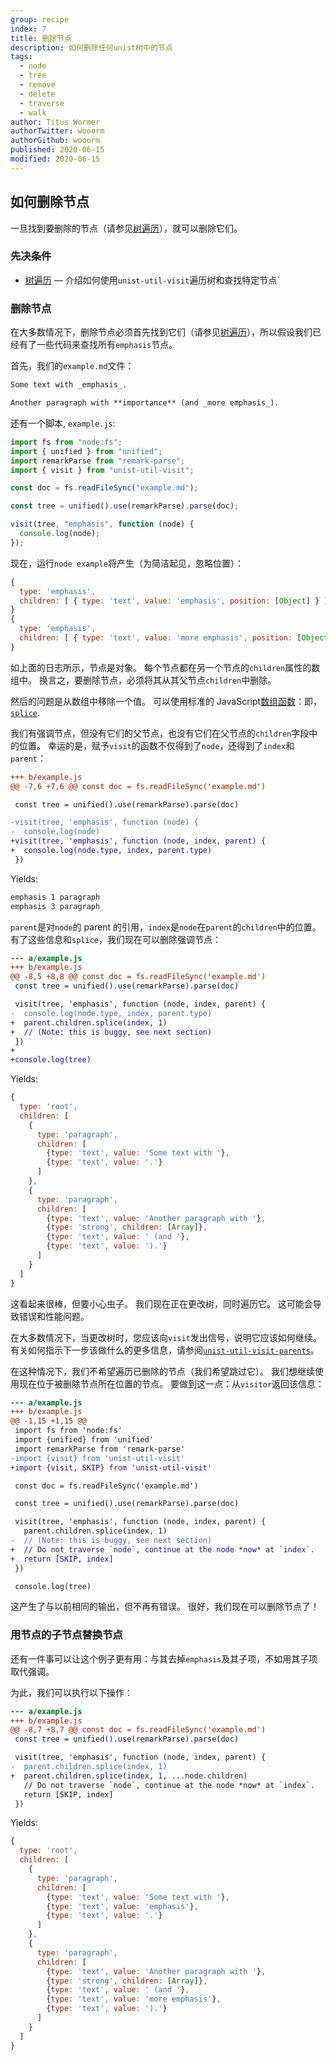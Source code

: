 ```yaml
---
group: recipe
index: 7
title: 删除节点
description: 如何删除任何unist树中的节点
tags:
  - node
  - tree
  - remove
  - delete
  - traverse
  - walk
author: Titus Wormer
authorTwitter: wooorm
authorGithub: wooorm
published: 2020-06-15
modified: 2020-06-15
---
```


## 如何删除节点

一旦找到要删除的节点（请参见[树遍历][tree-traversal]），就可以删除它们。

### 先决条件

- [树遍历][tree-traversal]
  — 介绍如何使用`unist-util-visit`遍历树和查找特定节点`

### 删除节点

在大多数情况下，删除节点必须首先找到它们（请参见[树遍历][tree-traversal]），所以假设我们已经有了一些代码来查找所有`emphasis`节点。

首先，我们的`example.md`文件：

```markdown
Some text with _emphasis_.

Another paragraph with **importance** (and _more emphasis_).
```

还有一个脚本, `example.js`:

```js
import fs from "node:fs";
import { unified } from "unified";
import remarkParse from "remark-parse";
import { visit } from "unist-util-visit";

const doc = fs.readFileSync("example.md");

const tree = unified().use(remarkParse).parse(doc);

visit(tree, "emphasis", function (node) {
  console.log(node);
});
```

现在，运行`node example`将产生（为简洁起见，忽略位置）：

```js
{
  type: 'emphasis',
  children: [ { type: 'text', value: 'emphasis', position: [Object] } ]
}
{
  type: 'emphasis',
  children: [ { type: 'text', value: 'more emphasis', position: [Object] } ]
}
```

如上面的日志所示，节点是对象。
每个节点都在另一个节点的`children`属性的数组中。
换言之，要删除节点，必须将其从其父节点`children`中删除。

然后的问题是从数组中移除一个值。
可以使用标准的 JavaScript[数组函数][array]：即，[`splice`][splice].

我们有强调节点，但没有它们的父节点，也没有它们在父节点的`children`字段中的位置。
幸运的是，赋予`visit`的函数不仅得到了`node`，还得到了`index`和`parent`：

```diff
+++ b/example.js
@@ -7,6 +7,6 @@ const doc = fs.readFileSync('example.md')

 const tree = unified().use(remarkParse).parse(doc)

-visit(tree, 'emphasis', function (node) {
-  console.log(node)
+visit(tree, 'emphasis', function (node, index, parent) {
+  console.log(node.type, index, parent.type)
 })
```

Yields:

```txt
emphasis 1 paragraph
emphasis 3 paragraph
```

`parent`是对`node`的 parent 的引用，`index`是`node`在`parent`的`children`中的位置。
有了这些信息和`splice`，我们现在可以删除强调节点：

```diff
--- a/example.js
+++ b/example.js
@@ -8,5 +8,8 @@ const doc = fs.readFileSync('example.md')
 const tree = unified().use(remarkParse).parse(doc)

 visit(tree, 'emphasis', function (node, index, parent) {
-  console.log(node.type, index, parent.type)
+  parent.children.splice(index, 1)
+  // (Note: this is buggy, see next section)
 })
+
+console.log(tree)
```

Yields:

```js
{
  type: 'root',
  children: [
    {
      type: 'paragraph',
      children: [
        {type: 'text', value: 'Some text with '},
        {type: 'text', value: '.'}
      ]
    },
    {
      type: 'paragraph',
      children: [
        {type: 'text', value: 'Another paragraph with '},
        {type: 'strong', children: [Array]},
        {type: 'text', value: ' (and '},
        {type: 'text', value: ').'}
      ]
    }
  ]
}
```

这看起来很棒，但要小心虫子。
我们现在正在更改树，同时遍历它。
这可能会导致错误和性能问题。

在大多数情况下，当更改树时，您应该向`visit`发出信号，说明它应该如何继续。
有关如何指示下一步该做什么的更多信息，请参阅[`unist-util-visit-parents`][visit-parents]。

在这种情况下，我们不希望遍历已删除的节点（我们希望跳过它）。
我们想继续使用现在位于被删除节点所在位置的节点。
要做到这一点：从`visitor`返回该信息：

```diff
--- a/example.js
+++ b/example.js
@@ -1,15 +1,15 @@
 import fs from 'node:fs'
 import {unified} from 'unified'
 import remarkParse from 'remark-parse'
-import {visit} from 'unist-util-visit'
+import {visit, SKIP} from 'unist-util-visit'

 const doc = fs.readFileSync('example.md')

 const tree = unified().use(remarkParse).parse(doc)

 visit(tree, 'emphasis', function (node, index, parent) {
   parent.children.splice(index, 1)
-  // (Note: this is buggy, see next section)
+  // Do not traverse `node`, continue at the node *now* at `index`.
+  return [SKIP, index]
 })

 console.log(tree)
```

这产生了与以前相同的输出，但不再有错误。
很好，我们现在可以删除节点了！

### 用节点的子节点替换节点

还有一件事可以让这个例子更有用：与其去掉`emphasis`及其子项，不如用其子项取代强调。

为此，我们可以执行以下操作：

```diff
--- a/example.js
+++ b/example.js
@@ -8,7 +8,7 @@ const doc = fs.readFileSync('example.md')
 const tree = unified().use(remarkParse).parse(doc)

 visit(tree, 'emphasis', function (node, index, parent) {
-  parent.children.splice(index, 1)
+  parent.children.splice(index, 1, ...node.children)
   // Do not traverse `node`, continue at the node *now* at `index`.
   return [SKIP, index]
 })
```

Yields:

```js
{
  type: 'root',
  children: [
    {
      type: 'paragraph',
      children: [
        {type: 'text', value: 'Some text with '},
        {type: 'text', value: 'emphasis'},
        {type: 'text', value: '.'}
      ]
    },
    {
      type: 'paragraph',
      children: [
        {type: 'text', value: 'Another paragraph with '},
        {type: 'strong', children: [Array]},
        {type: 'text', value: ' (and '},
        {type: 'text', value: 'more emphasis'},
        {type: 'text', value: ').'}
      ]
    }
  ]
}
```

[tree-traversal]: /learn/recipe/tree-traversal/
[array]: https://developer.mozilla.org/docs/JavaScript/Reference/Global_Objects/Array
[splice]: https://developer.mozilla.org/en-US/docs/Web/JavaScript/Reference/Global_Objects/Array/splice
[visit-parents]: https://github.com/syntax-tree/unist-util-visit-parents#visittree-test-visitor-reverse
